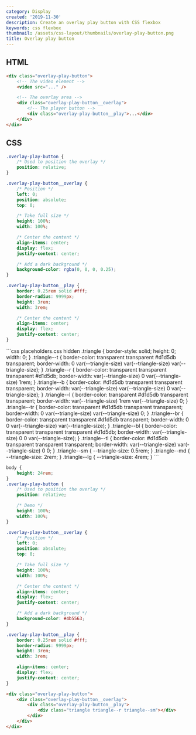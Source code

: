 ```yaml
---
category: Display
created: '2019-11-30'
description: Create an overlay play button with CSS flexbox
keywords: css flexbox
thumbnail: /assets/css-layout/thumbnails/overlay-play-button.png
title: Overlay play button
---
```


## HTML

```html index.html
<div class="overlay-play-button">
    <!-- The video element -->
    <video src="..." />

    <!-- The overlay area -->
    <div class="overlay-play-button__overlay">
        <!-- The player button -->
        <div class="overlay-play-button__play">...</div>
    </div>
</div>
```

## CSS

```css styles.css
.overlay-play-button {
    /* Used to position the overlay */
    position: relative;
}

.overlay-play-button__overlay {
    /* Position */
    left: 0;
    position: absolute;
    top: 0;

    /* Take full size */
    height: 100%;
    width: 100%;

    /* Center the content */
    align-items: center;
    display: flex;
    justify-content: center;

    /* Add a dark background */
    background-color: rgba(0, 0, 0, 0.25);
}

.overlay-play-button__play {
    border: 0.25rem solid #fff;
    border-radius: 9999px;
    height: 3rem;
    width: 3rem;

    /* Center the content */
    align-items: center;
    display: flex;
    justify-content: center;
}
```

<Playground>
```css placeholders.css hidden
.triangle {
    border-style: solid;
    height: 0;
    width: 0;
}
.triangle--t {
    border-color: transparent transparent #d1d5db transparent;
    border-width: 0 var(--triangle-size) var(--triangle-size) var(--triangle-size);
}
.triangle--r {
    border-color: transparent transparent transparent #d1d5db;
    border-width: var(--triangle-size) 0 var(--triangle-size) 1rem;
}
.triangle--b {
    border-color: #d1d5db transparent transparent transparent;
    border-width: var(--triangle-size) var(--triangle-size) 0 var(--triangle-size);
}
.triangle--l {
    border-color: transparent #d1d5db transparent transparent;
    border-width: var(--triangle-size) 1rem var(--triangle-size) 0;
}
.triangle--tr {
    border-color: transparent #d1d5db transparent transparent;
    border-width: 0 var(--triangle-size) var(--triangle-size) 0;
}
.triangle--br {
    border-color: transparent transparent #d1d5db transparent;
    border-width: 0 0 var(--triangle-size) var(--triangle-size);
}
.triangle--bl {
    border-color: transparent transparent transparent #d1d5db;
    border-width: var(--triangle-size) 0 0 var(--triangle-size);
}
.triangle--tl {
    border-color: #d1d5db transparent transparent transparent;
    border-width: var(--triangle-size) var(--triangle-size) 0 0;
}
.triangle--sm {
    --triangle-size: 0.5rem;
}
.triangle--md {
    --triangle-size: 2rem;
}
.triangle--lg {
    --triangle-size: 4rem;
}
```

```css styles.css hidden
body {
    height: 24rem;
}
.overlay-play-button {
    /* Used to position the overlay */
    position: relative;

    /* Demo */
    height: 100%;
    width: 100%;
}

.overlay-play-button__overlay {
    /* Position */
    left: 0;
    position: absolute;
    top: 0;

    /* Take full size */
    height: 100%;
    width: 100%;

    /* Center the content */
    align-items: center;
    display: flex;
    justify-content: center;

    /* Add a dark background */
    background-color: #4b5563;
}

.overlay-play-button__play {
    border: 0.25rem solid #fff;
    border-radius: 9999px;
    height: 3rem;
    width: 3rem;

    align-items: center;
    display: flex;
    justify-content: center;
}
```

```html index.html hidden
<div class="overlay-play-button">
    <div class="overlay-play-button__overlay">
        <div class="overlay-play-button__play">
            <div class="triangle triangle--r triangle--sm"></div>
        </div>
    </div>
</div>
```
</Playground>
